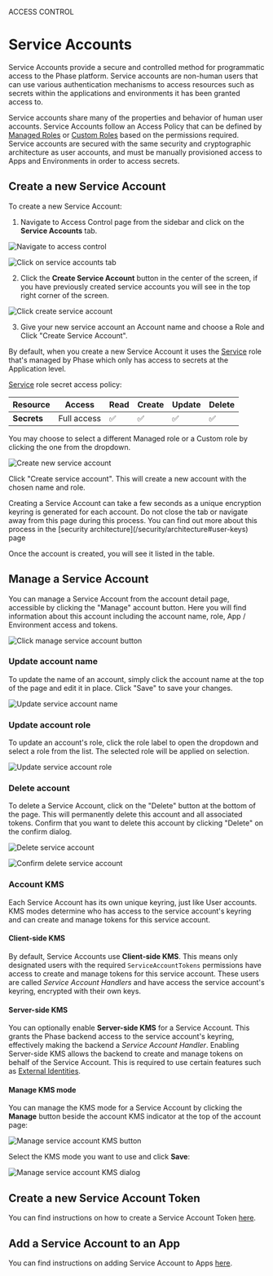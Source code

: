 
<Tag variant="small">ACCESS CONTROL</Tag>

# Service Accounts

Service Accounts provide a secure and controlled method for programmatic access to the Phase platform. Service accounts are non-human users that can use various authentication mechanisms to access resources such as secrets within the applications and environments it has been granted access to. 

Service accounts share many of the properties and behavior of human user accounts. Service Accounts follow an Access Policy that can be defined by [Managed Roles](/access-control/roles#managed-roles) or [Custom Roles](/access-control/roles#creating-custom-roles) based on the permissions required. Service accounts are secured with the same security and cryptographic architecture as user accounts, and must be manually provisioned access to Apps and Environments in order to access secrets. 

<DocActions /> 

## Create a new Service Account

To create a new Service Account:

1. Navigate to Access Control page from the sidebar and click on the **Service Accounts** tab.

![Navigate to access control](/assets/images/console/access-control/service-accounts/create-new-service-accounts/1-navigate-to-access-control.png)

![Click on service accounts tab](/assets/images/console/access-control/service-accounts/create-new-service-accounts/2-click-on-service-accounts-tab.png)

2. Click the **Create Service Account** button in the center of the screen, if you have previously created service accounts you will see in the top right corner of the screen.

![Click create service account](/assets/images/console/access-control/service-accounts/create-new-service-accounts/3-click-create-new-service-account.png)

3. Give your new service account an Account name and choose a Role and Click "Create Service Account".

By default, when you create a new Service Account it uses the [Service](/access-control/roles#service) role that's managed by Phase which only has access to secrets at the Application level.

[Service](/access-control/roles#service) role secret access policy:

| Resource | Access | Read | Create | Update | Delete |
|----------|--------|------|--------|--------|--------|
| **Secrets** | Full access | ✅ | ✅ | ✅ | ✅ |

You may choose to select a different Managed role or a Custom role by clicking the one from the dropdown.

![Create new service account](/assets/images/console/access-control/service-accounts/create-new-service-accounts/4-create-new-service-account.png)

Click "Create service account". This will create a new account with the chosen name and role. 

<Note>
Creating a Service Account can take a few seconds as a unique encryption keyring is generated for each account. Do not close the tab or navigate away from this page during this process. You can find out more about this process in the [security architecture](/security/architecture#user-keys) page
</Note>

Once the account is created, you will see it listed in the table. 


## Manage a Service Account

You can manage a Service Account from the account detail page, accessible by clicking the "Manage" account button. Here you will find information about this account including the account name, role, App / Environment access and tokens. 

![Click manage service account button](/assets/images/console/access-control/service-accounts/create-new-service-accounts/5-manage-service-account.png)

### Update account name

To update the name of an account, simply click the account name at the top of the page and edit it in place. Click "Save" to save your changes. 

![Update service account name](/assets/images/console/access-control/service-accounts/manage-account/service-account-update-name.png)

### Update account role

To update an account's role, click the role label to open the dropdown and select a role from the list. The selected role will be applied on selection.

![Update service account role](/assets/images/console/access-control/service-accounts/manage-account/service-account-update-role.png)

### Delete account

To delete a Service Account, click on the "Delete" button at the bottom of the page. This will permanently delete this account and all associated tokens. Confirm that you want to delete this account by clicking "Delete" on the confirm dialog.

![Delete service account](/assets/images/console/access-control/service-accounts/manage-account/service-account-delete-1.png)

![Confirm delete service account](/assets/images/console/access-control/service-accounts/manage-account/service-account-delete-2.png)

### Account KMS

Each Service Account has its own unique keyring, just like User accounts. KMS modes determine who has access to the service account's keyring and can create and manage tokens for this service account.

#### Client-side KMS
By default, Service Accounts use **Client-side KMS**. This means only designated users with the required `ServiceAccountTokens` permissions have access to create and manage tokens for this service account. These users are called *Service Account Handlers* and have access the service account's keyring, encrypted with their own keys. 


#### Server-side KMS
You can optionally enable **Server-side KMS** for a Service Account. This grants the Phase backend access to the service account's keyring, effectively making the backend a *Service Account Handler*. Enabling Server-side KMS allows the backend to create and manage tokens on behalf of the Service Account. This is required to use certain features such as [External Identities](/access-control/external-identities).

#### Manage KMS mode

You can manage the KMS mode for a Service Account by clicking the **Manage** button beside the account KMS indicator at the top of the account page:

![Manage service account KMS button](/assets/images/console/access-control/service-accounts/manage-account/kms-button.png)

Select the KMS mode you want to use and click **Save**:

![Manage service account KMS dialog](/assets/images/console/access-control/service-accounts/manage-account/kms-dialog.png)


## Create a new Service Account Token

You can find instructions on how to create a Service Account Token [here](/access-control/authentication/tokens#service-account-tokens).

## Add a Service Account to an App

You can find instructions on adding Service Account to Apps [here](/console/apps#add-a-service-account-to-an-app).
